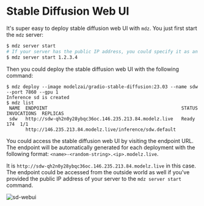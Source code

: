# Stable Diffusion Web UI

It's super easy to deploy stable diffusion web UI with `mdz`. You just first start the `mdz` server:

```bash
$ mdz server start
# If your server has the public IP address, you could specify it as an argument:
$ mdz server start 1.2.3.4
```

Then you could deploy the stable diffusion web UI with the following command:

```text
$ mdz deploy --image modelzai/gradio-stable-diffusion:23.03 --name sdw --port 7860 --gpu 1
Inference sd is created
$ mdz list
 NAME  ENDPOINT                                                 STATUS  INVOCATIONS  REPLICAS 
 sdw   http://sdw-qh2n0y28ybqc36oc.146.235.213.84.modelz.live   Ready           174  1/1      
       http://146.235.213.84.modelz.live/inference/sdw.default                                
```

You could access the stable diffusion web UI by visiting the endpoint URL. The endpoint will be automatically generated for each deployment with the following format: `<name>-<random-string>.<ip>.modelz.live`.

It is `http://sdw-qh2n0y28ybqc36oc.146.235.213.84.modelz.live` in this case. The endpoint could be accessed from the outside world as well if you've provided the public IP address of your server to the `mdz server start` command.

![sd-webui](./images/sd.png)
